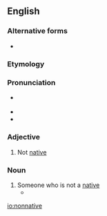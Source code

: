 ==English==

===Alternative forms===
* {{l/en|non-native}}

===Etymology===
{{prefix|non|native}}

===Pronunciation===
* {{a|UK}} {{IPA|/nɒnˈneɪtɪv/|lang=en}}
* {{rhymes|eɪtɪv|lang=en}}
* {{rhymes|eɪtɪv}}

===Adjective===
{{en-adj|-}}

# Not [[native]]

===Noun===
{{en-noun}}

# Someone who is not a [[native]]
#*{{quote-news|year=1988|date=March 25|author=James Krohe Jr.|title=Reading: Our City, Ourselves|work=Chicago Reader|url=https://securesite.chireader.com/cgi-bin/Archive/abridged2.bat?path=1988/880325/GUIDES
|passage=If you're a Chicagoan, you will find something in each that you didn't know about; '''nonnatives''' will find something in each they'll wish they'd read before making their last trip. }}

[[io:nonnative]]